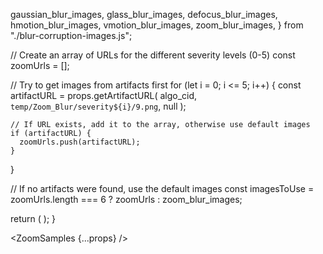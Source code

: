 
  gaussian_blur_images,
  glass_blur_images,
  defocus_blur_images,
  hmotion_blur_images,
  vmotion_blur_images,
  zoom_blur_images,
} from "./blur-corruption-images.js";

  // Create an array of URLs for the different severity levels (0-5)
  const zoomUrls = [];
  
  // Try to get images from artifacts first
  for (let i = 0; i <= 5; i++) {
    const artifactURL = props.getArtifactURL(
      algo_cid,
      `temp/Zoom_Blur/severity${i}/9.png`,
      null
    );
    
    // If URL exists, add it to the array, otherwise use default images
    if (artifactURL) {
      zoomUrls.push(artifactURL);
    }
  }
  
  // If no artifacts were found, use the default images
  const imagesToUse = zoomUrls.length === 6 ? zoomUrls : zoom_blur_images;

  return (
    <DisplayImages
      id={props.id}
      images={imagesToUse}
      data={props.getResults(algo_cid).results}
      corruption_index={5}
      corruption_name="Blur: Zoom Blur"
    />
  );
}

<ZoomSamples {...props} />
